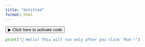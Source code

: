 ```yaml
---
title: "Untitled"
format: html
---
```

<button id="activate-thebe">▶ Click here to activate code</button>
```python
print("👋 Hello! This will run only after you click 'Run'!")
```

::: {.callout-note title="Click to show analysis" collapse=true}
:::

